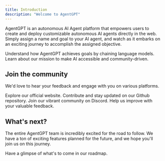 ```yaml
---
title: Introduction
description: "Welcome to AgentGPT"
---
```


AgentGPT is an autonomous AI Agent platform that empowers users to create and deploy customizable autonomous AI agents directly in the web. Simply assign a name and goal to your AI agent, and watch as it embarks on an exciting journey to accomplish the assigned objective.

<CardGroup cols={2}>
  <Card title="How It Works" icon="chart-mixed" href="/essentials/usecases">
    Understand how AgentGPT achieves goals by chaining language models.
  </Card>
  <Card title="Our Philosophy" icon="globe" href="/other/philosophy">
    Learn about our mission to make AI accessible and community-driven.
  </Card>
</CardGroup>

## Join the community

We'd love to hear your feedback and engage with you on various platforms.

<CardGroup cols={2}>
  <Card
    title="AgentGPT Website"
    icon="browser"
    href="https://agentgpt.reworkd.ai/"
  >
    Explore our official website.
  </Card>
  <Card title="Github" icon="github" href="https://github.com/reworkd/AgentGPT">
    Contribute and stay updated on our Github repository.
  </Card>
  <Card title="Discord" icon="discord" href="https://discord.gg/jdSBAnmdnY">
    Join our vibrant community on Discord.
  </Card>
  <Card
    title="Google Survey"
    icon="google"
    href="https://docs.google.com/forms/d/e/1FAIpQLSfPUfwatxhnH4K-mFD-uOexz0vqUh6PDA8N6tpuowVKIEM_nA/viewform"
  >
    Help us improve with your valuable feedback.
  </Card>
</CardGroup>

## What's next?

The entire AgentGPT team is incredibly excited for the road to follow. We have a ton of exciting features planned for the future, and we hope you'll join us on this journey.

<Card title="Roadmap" icon="map" href="/essentials/roadmap">
  Have a glimpse of what's to come in our roadmap.
</Card>
